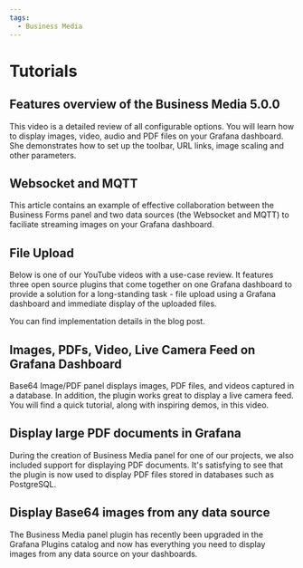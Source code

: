```yaml
---
tags:
  - Business Media
---
```



# Tutorials

## Features overview of the Business Media 5.0.0

This video is a detailed review of all configurable options. You will learn how to display images, video, audio and PDF files on your Grafana dashboard. She demonstrates how to set up the toolbar, URL links, image scaling and other parameters.

<Youtube
  id="hLMtsCWPOg8"
  title="Display images and PDF on Grafana using Business Media panel 5.0.0."
/>

## Websocket and MQTT

This article contains an example of effective collaboration between the Business Forms panel and two data sources (the Websocket and MQTT) to faciliate streaming images on your Grafana dashboard.

<BlogPost id="streaming-images-business-media-20240903" />

## File Upload

Below is one of our YouTube videos with a use-case review. It features three open source plugins that come together on one Grafana dashboard to provide a solution for a long-standing task - file upload using a Grafana dashboard and immediate display of the uploaded files.

<Youtube id="V4Sza0uDQNs" title="File Upload using Grafana dashboard." />

You can find implementation details in the blog post.

<BlogPost id="form-panel-file-upload-20240310" />

## Images, PDFs, Video, Live Camera Feed on Grafana Dashboard

Base64 Image/PDF panel displays images, PDF files, and videos captured in a database. In addition, the plugin works great to display a live camera feed. You will find a quick tutorial, along with inspiring demos, in this video.

<Youtube
  id="1_bgLSehjhg"
  title="Images, PDFs, Video, Live Camera Feed on Grafana Dashboard! You will need Base64 Image/PDF Plugin"
/>

## Display large PDF documents in Grafana

During the creation of Business Media panel for one of our projects, we also included support for displaying PDF documents. It's satisfying to see that the plugin is now used to display PDF files stored in databases such as PostgreSQL.

<BlogPost id="using-grafana-to-display-large-pdf-documents-weve-got-you-covered-4e654e8d4bce" />

## Display Base64 images from any data source

The Business Media panel plugin has recently been upgraded in the Grafana Plugins catalog and now has everything you need to display images from any data source on your dashboards.

<BlogPost id="display-base64-encoded-images-from-any-data-source-on-your-dashboard-398a99ba5b5e" />
